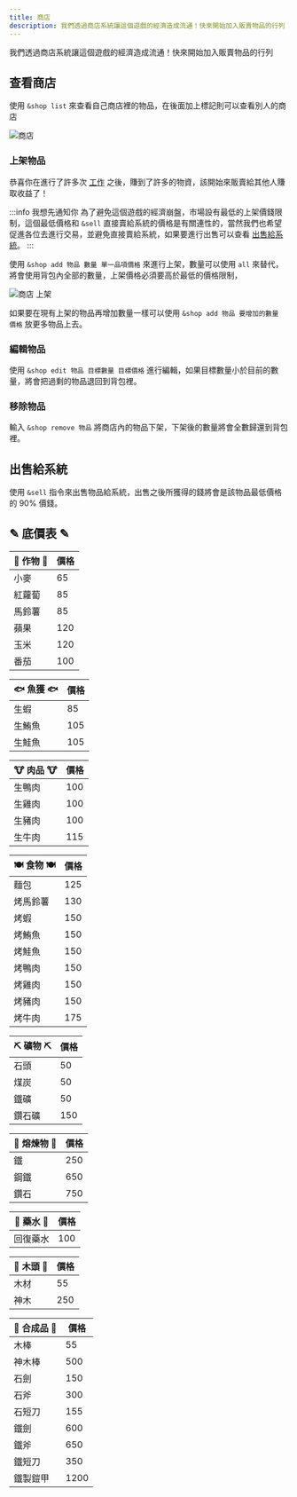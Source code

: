 ```yaml
---
title: 商店
description: 我們透過商店系統讓這個遊戲的經濟造成流通！快來開始加入販賣物品的行列
---
```



我們透過商店系統讓這個遊戲的經濟造成流通！快來開始加入販賣物品的行列

## 查看商店

使用 `&shop list` 來查看自己商店裡的物品，在後面加上標記則可以查看別人的商店

![商店](/img/docs/rpg/shop/shop.png)

### 上架物品

<Adsense />

恭喜你在進行了許多次 [工作](/docs/rpg/jobs/) 之後，賺到了許多的物資，該開始來販賣給其他人賺取收益了！

:::info 我想先通知你
為了避免這個遊戲的經濟崩盤，市場設有最低的上架價錢限制，這個最低價格和 `&sell` 直接賣給系統的價格是有關連性的，當然我們也希望促進各位去進行交易，並避免直接賣給系統，如果要進行出售可以查看 [出售給系統](#出售給系統)。
:::

使用 `&shop add 物品 數量 單一品項價格` 來進行上架，數量可以使用 `all` 來替代，將會使用背包內全部的數量，上架價格必須要高於最低的價格限制，

![商店 上架](/img/docs/rpg/shop/shop-add.png)

如果要在現有上架的物品再增加數量一樣可以使用 `&shop add 物品 要增加的數量 價格` 放更多物品上去。

### 編輯物品

使用 `&shop edit 物品 目標數量 目標價格` 進行編輯，如果目標數量小於目前的數量，將會把過剩的物品退回到背包裡。

### 移除物品

輸入 `&shop remove 物品` 將商店內的物品下架，下架後的數量將會全數歸還到背包裡。

## 出售給系統

使用 `&sell` 指令來出售物品給系統，出售之後所獲得的錢將會是該物品最低價格的 90% 價錢。

## ✎ 底價表 ✎

| 🌾 作物 🌾 | 價格 |
| ---------- | ---- |
| 小麥       | 65   |
| 紅蘿蔔     | 85   |
| 馬鈴薯     | 85   |
| 蘋果       | 120  |
| 玉米       | 120  |
| 番茄       | 100  |

| 🐟 魚獲 🐟 | 價格 |
| ---------- | ---- |
| 生蝦       | 85   |
| 生鮪魚     | 105  |
| 生鮭魚     | 105  |

| 🐮 肉品 🐮 | 價格 |
| ---------- | ---- |
| 生鴨肉     | 100  |
| 生雞肉     | 100  |
| 生豬肉     | 100  |
| 生牛肉     | 115  |

| 🍽️ 食物 🍽️ | 價格 |
| ---------- | ---- |
| 麵包       | 125  |
| 烤馬鈴薯   | 130  |
| 烤蝦       | 150  |
| 烤鮪魚     | 150  |
| 烤鮭魚     | 150  |
| 烤鴨肉     | 150  |
| 烤雞肉     | 150  |
| 烤豬肉     | 150  |
| 烤牛肉     | 175  |

| ⛏️ 礦物 ⛏️ | 價格 |
| ---------- | ---- |
| 石頭       | 50   |
| 煤炭       | 50   |
| 鐵礦       | 50   |
| 鑽石礦     | 150  |

| 💎 熔煉物 💎 | 價格 |
| ------------ | ---- |
| 鐵           | 250  |
| 鋼鐵         | 650  |
| 鑽石         | 750  |

| 🧪 藥水 🧪 | 價格 |
| ---------- | ---- |
| 回復藥水   | 100  |

| 🌲 木頭 🌲 | 價格 |
| ---------- | ---- |
| 木材       | 55   |
| 神木       | 250  |

| 🧰 合成品 🧰 | 價格 |
| ------------ | ---- |
| 木棒         | 55   |
| 神木棒       | 500  |
| 石劍         | 150  |
| 石斧         | 300  |
| 石短刀       | 155  |
| 鐵劍         | 600  |
| 鐵斧         | 650  |
| 鐵短刀       | 350  |
| 鐵製鎧甲     | 1200 |

<Adsense />
